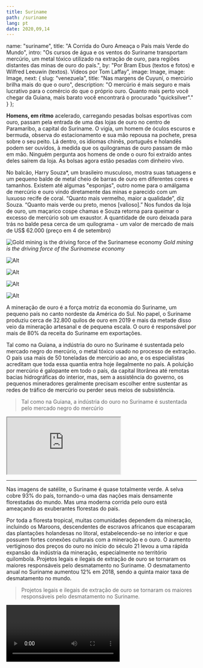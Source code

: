 ---
title: Suriname
path: /suriname
lang: pt
date: 2020,09,14
---


  name: "suriname",
  title: "A Corrida do Ouro Ameaça o País mais Verde do Mundo",
  intro: "Os cursos de água e os ventos do Suriname transportam mercúrio, um metal tóxico utilizado na extração de ouro, para regiões distantes das minas de ouro do país.",
  by: "Por Bram Ebus (textos e fotos) e Wilfred Leeuwin (textos). Vídeos por Tom Laffay",
  image: Image,
  image: Image,
    next: {
	slug: "venezuela",
	title: "Nas margens de Cuyuní, o mercúrio brilha mais do que o ouro",
	description: "O mercúrio é mais seguro e mais lucrativo para o comércio do que o próprio ouro. Quanto mais perto você chegar da Guiana, mais barato você encontrará o procurado \"quicksilver\"."
  }
};

**Homens, em ritmo** acelerado, carregando pesadas bolsas esportivas com ouro, passam pela entrada de uma das lojas de ouro no centro de Paramaribo, a capital do Suriname. O vigia, um homem de óculos escuros e bermuda, observa do estacionamento e sua mão repousa na pochete, presa sobre o seu peito. Lá dentro, os idiomas chinês, português e holandês podem ser ouvidos,  à medida que os quilogramas de ouro passam de mão em mão. Ninguém pergunta aos homens de onde o ouro foi extraído antes deles saírem da loja. As bolsas agora estão pesadas com dinheiro vivo.

No balcão, Harry Souza*, um brasileiro musculoso, mostra suas tatuagens e um pequeno balde de metal cheio de barras de ouro em diferentes cores e tamanhos.  Existem até algumas "esponjas", outro nome para o amálgama de mercúrio e ouro vindo diretamente das minas e parecido com um luxuoso recife de coral. “Quanto mais vermelho, maior a qualidade”, diz Souza. “Quanto mais verde ou preto, menos [valioso].” Nos fundos da loja de ouro, um maçarico cospe chamas e Souza retorna para queimar o excesso de mercúrio sob um exaustor. A quantidade de ouro deixada para trás no balde pesa cerca de um quilograma - um valor de mercado de mais de US$ 62.000 (preço em 4 de setembro)

<Gallery>

![Gold mining is the driving force of the Surinamese economy](../../images/suriname/1.jpg) *Gold mining is the driving force of the Surinamese economy*

![Alt](../../images/suriname/2.jpg)

![Alt](../../images/fotos/DSC07454.jpg)

![Alt](../../images/suriname/4.jpg)

![Alt](../../images/suriname/5.jpg)

</Gallery>

A mineração de ouro é a força motriz da economia do Suriname, um pequeno país no canto nordeste da América do Sul. No papel, o Suriname produziu cerca de 32.800 quilos de ouro em 2019 e mais da metade disso veio da mineração artesanal e de pequena escala. O ouro é responsável por mais de 80% da receita do Suriname em exportações.

Tal como na Guiana, a indústria do ouro no Suriname é sustentada pelo mercado negro do mercúrio, o metal tóxico usado no processo de extração. O país usa mais de 50 toneladas de mercúrio ao ano, e os especialistas acreditam que toda essa quantia entra hoje ilegalmente no país. A poluição por mercúrio é galopante em todo o país, da capital litorânea até remotas bacias hidrográficas do interior, mas, sem a assistência do governo, os pequenos mineradores geralmente precisam escolher entre sustentar as redes de tráfico de mercúrio ou perder seus meios de subsistência.

> Tal como na Guiana, a indústria do ouro no Suriname é sustentada pelo mercado negro do mercúrio

<iframe src="https://datawrapper.dwcdn.net/0dj3l/2/"></iframe>

---

Nas imagens de satélite, o Suriname é quase totalmente verde. A selva cobre 93% do país, tornando-o uma das nações mais densamente florestadas do mundo. Mas uma moderna corrida pelo ouro está ameaçando as exuberantes florestas do país.

Por toda a floresta tropical, muitas comunidades dependem da mineração, incluindo os Maroons, descendentes de escravos africanos que escaparam das plantações holandesas no litoral, estabelecendo-se no interior e que possuem fortes conexões culturais com a mineração e o ouro. O aumento vertiginoso dos preços do ouro no início do século 21 levou a uma rápida expansão da indústria da mineração, especialmente no território quilombola. Projetos legais e ilegais de extração de ouro se tornaram os maiores responsáveis pelo desmatamento no Suriname. O desmatamento anual no Suriname aumentou 12% em 2018, sendo a quinta maior taxa de desmatamento no mundo.

> Projetos legais e ilegais de extração de ouro se tornaram os maiores responsáveis pelo desmatamento no Suriname.

<Video url="https://youtube.com/embed/B-6C1u8KqHw" />

O impacto da indústria é maior em assentamentos de fácil acesso, como Brownsweg, uma pequena vila maroon no interior do Suriname. A maioria da população está envolvida na mineração. À noite, alguns poucos garimpeiros mais abastados aparecem para festejar em frente aos supermercados chineses e às lojas de bebidas alcóolicas, perambulando com seus Lexus ES 360 na selva. Mas a maioria deles são garimpeiros de subsistência e fazem de tudo para se virar.

Em um garimpo a uma hora de Brownsweg, um dos líderes da comunidade marron local, chamados de capitães, anda pelas crateras de cor ocre, que formam uma cicatriz na floresta verde. Com chinelos esportivos e uma Pangi, a roupa tradicional  marron usada sobre seu ombro direito, “Capy” explica que seus garimpeiros usam maquinário pesado para escavar as minas, mas precisam do mercúrio para separar o ouro da lama.

<Gallery>

![Em povoados de fácil acesso como Brownsweg, um pequeno vilarejo marron no interior do Suriname. A maioria da população está envolvida na mineração.](../../images/suriname/slider2-1.jpg) *Em povoados de fácil acesso como Brownsweg, um pequeno vilarejo marron no interior do Suriname. A maioria da população está envolvida na mineração.*

![Alt](../../images/suriname/slider2-2.jpg)

![Alt](../../images/suriname/slider2-3.jpg)

![Alt](../../images/suriname/slider2-4.jpg)

![Alt](../../images/suriname/slider2-5.jpg)

</Gallery>

<Sidenote side="left" title="">
	Cerca de 98% dos garimpeiros do Suriname usam mercúrio, que se liga aos pequenas fagulhas de ouro misturados à água e à lama
</Sidenote>

É o mercúrio que faz girar as economias de mineração locais. Cerca de 98% dos garimpeiros do Suriname usam mercúrio, que se liga aos pequenas fagulhas de ouro misturados à água e à lama, que são eliminadas das minas. Sem o  azougue líquido, os garimpos artesanais seriam incapazes de extrair de forma eficiente o ouro preso no solo da selva, de acordo com Jessica Naarendorp, diretora financeira da NANA Resources, uma empresa surinamesa que anteriormente extraía ouro, mas que agora explora principalmente para empresas de mineração nacionais e estrangeiras.

Para cada quilograma de ouro extraído, são utilizados aproximadamente três quilogramas de mercúrio, e a maior parte é liberada no frágil ecossistema da Amazônia.

---

Mais de 100 quilômetros ao norte da mina do Capy, Paul Ouboter, biólogo e diretor do [Institute for Neotropical Wildlife and Environmental Studies no Suriname (também conhecido como NeoWild)](https://www.neowild.org/), senta-se no terraço da sua casa em Paramaribo. Ele traça na tela do seu laptop as vias fluviais do país nos mapas. Grande parte do mercúrio liberado pelo setor de mineração acaba se acumulando nos rios da região, segundo Ouboter. De lá, o mercúrio acaba chegando à cadeia alimentar. Comunidades indígenas, como os Maroons, que dependem em grande parte do peixe na sua dieta alimentar, estão expostas a níveis particularmente altos de mercúrio.

<Video url="https://youtube.com/embed/-0sUAudv6CA" />

Pesquisas mostram que quase metade dos peixes predadores pescados no Suriname apresenta níveis elevados de mercúrio. "Isso é um problema, porque as pessoas gostam de comer peixes grandes", ele diz com um sorriso largo. "Não é fácil mudar os hábitos alimentares das pessoas, mas é o que precisamos fazer". Peixe lobo gigante, piranhas e vários bagres deveriam ser evitados no cardápio do Suriname, de acordo com Ouboter.

Mas o mercúrio não é transportado apenas pela água e pelos peixes, ele também viaja pelo ar, após sua evaporação das superfícies da água e da vegetação, ou depois que os garimpeiros queimam o mercúrio do amálgama no local. "O que acontece então é que o metal segue com os ventos alísios do nordeste para o oeste e depois é depositado novamente, especialmente quando chove", diz Ouboter. O mercúrio suspenso no ar pode chegar a regiões sem nenhum garimpo, como a bacia superior do rio Coppename.

Ouboter está solicitando a proibição imediata do mercúrio, apesar de advertir que é impossível a reversão dos danos causados aos sistemas fluviais. O mercúrio que já se encontra no ecossistema permanecerá por lá durante séculos.

---

Capy, o garimpeiro em Brownsweg, está ciente do impacto ambiental da sua operação, mas afirma que isso não é nada, se comparado às corporações internacionais, que escavam mais profundamente do que os garimpeiros de pequena e média escalas e que aplicam cianeto tóxico no seu processo de extração. A poluição por cianeto, embora não tão persistente quanto a contaminação por mercúrio, é ainda uma grave ameaça à vida selvagem e à saúde humana. "A meu ver, o governo possui grandes interesses nessas grandes empresas", ele diz, "então eles não se importam".

<Video url="https://youtube.com/embed/ii6Bi2Zy3Ng" />

As duas grandes multinacionais estrangeiras de mineração no Suriname, IAMGOLD e Newmont Mining, utilizam um processo chamado lixiviação por cianeto, que consegue extrair concentrações mais finas de ouro do solo. Com esses métodos avançados, os investidores estrangeiros podem trabalhar em terrenos anteriormente minerados pelos Maroons, que conseguem capturar apenas cerca de 30% do ouro disponível.

O capitão maroon reclama que as minas não são a única fonte de poluição por mercúrio. As lojas de ouro em Paramaribo, ele argumenta, usam as mesmas técnicas para queimar o mercúrio e isolar o ouro. "Na cidade, eles acham que nós, residentes do interior, não somos bons, nada do que fazemos é bom", diz ele. “Mas quando trazemos nosso ouro para a cidade, a mesma coisa acontece lá. E ninguém pode me dizer que isso não é prejudicial”.

> "Na cidade, eles acham que nós, residentes do interior, não somos bons, nada do que fazemos é bom"

---

Paramaribo, a pequena e agitada capital do Suriname, é um caldeirão de etnias. Antigas casas coloniais holandesas e uma cozinha internacional fazem da cidade um destino para turistas, a maioria chegando em voos diretos da Holanda. Apesar da sua pequena população de 586.000 habitantes, o país não possui uma etnia dominante. Trabalhadores indianos e chineses, trazidos depois do fim da escravidão em 1863, constituem  atualmente mais de um quarto da população do Suriname. O idioma oficial é o holandês, e o idioma comum é o Sranan Tongo, crioulo de base holandesa, inglesa e portuguesa, mas o português é dominante na parte norte da cidade, em um bairro chamado Little Belém - em homenagem à cidade brasileira localizada a mais de 1.000 km de distância de Paramaribo.

<Video url="https://youtube.com/embed/R4kwzxuetgE" />

Little Belém caracteriza-se por ter muitos supermercados e fachadas de lojas brasileiras anunciando em português a "compra de ouro". A comunidade de migrantes foi construída em décadas de migração da mão de obra de brasileiros em busca de melhores perspectivas econômicas. A maioria deles encontrou trabalho como garimpeiros, mineradores ilegais de ouro ou operando o comércio nas lojas de ouro de Paramaribo, que despejam vapor de mercúrio sobre o ar da cidade pelas chaminés dos telhados.

> "Em Paramaribo, vimos medições seis a doze vezes mais altas do que nos campos auríferos"

Dennis Wip, professor sênior na Universidade do Suriname, especialista em poluição por mercúrio, alerta que essas chaminés podem ser lentos assassinos.

"A poluição por mercúrio é um grande problema no Suriname", diz Wip, e não apenas em locais remotos de mineração, como muitas pessoas supõem. "Na cidade de Paramaribo, a poluição é bastante alta", diz ele. Ocasionalmente, as emissões na cidade das lojas de ouro elevam os níveis atmosféricos de mercúrio para 30.000 nanogramas por metro cúbico, significativamente mais altos do que os padrões considerados seguros pela União Europeia e pelos Estados Unidos, segundo o cientista. "Em Paramaribo, vimos medições seis a doze vezes mais altas do que nos campos auríferos", diz ele. "Isso significa que precisamos cuidar dos negócios de ouro da cidade".

![As emissões das lojas de ouro elevam os níveis de mercúrio atmosférico em Paramaribo.](../../images/fotos/DSC07471.jpg) *As emissões das lojas de ouro elevam os níveis de mercúrio atmosférico em Paramaribo.*

Os equipamentos das lojas de ouro, especialmente as retortas, que são dispositivos de captura de mercúrio, são geralmente disfuncionais ou estão em mau estado, de acordo com Wip. A maioria dos funcionários das lojas de ouro consultada por esta reportagem não estava ciente dos danos causados pela contaminação por mercúrio ou subestimava seu impacto, o que os especialistas atribuem à “cultura machista” da indústria, à falta de acesso aos medicamentos e à natureza de ação lenta da toxina.

Sem melhores equipamentos e educação sobre os riscos, as emissões de mercúrio em Paramaribo poderiam continuar a aumentar, enquanto os preços do ouro continuam a subir e mais do precioso metal segue seu caminho até as lojas de ouro da capital.

---

Em 2018, O Suriname ratificou a Convenção de Minamata sobre Mercúrio, um tratado global projetado para reduzir a poluição por mercúrio, em parte pela eliminação do seu uso na extração do ouro. Mas o mercúrio continua chegando em grande quantidade por suas fronteiras, principalmente pelos canais ilegais. Embora o mercúrio possa ser legalmente importado com uma licença, nenhuma permissão foi concedida desde 2004.

[Estima-se que 56 toneladas](https://www.iucn.nl/files/groene_economie/regional_mercury_report_suriname.pdf) de mercúrio foram utilizadas em 2018 no Suriname, o ano mais recente para o qual há dados disponíveis, e várias lojas de ferramentas de mineração, operadas por proprietários brasileiros, indianos e chineses, confirmam que conseguem arranjar mercúrio ao cliente. "A ampla disponibilidade de mercúrio no Suriname e o fato de que nenhuma importação legal de mercúrio ocorreu em mais de 15 anos provocam a suspeita de que todo o mercúrio do mercado entrou no país de forma ilegal", diz Marieke Heemskerk, uma antropóloga com um histórico de uma longa trajetória pesquisando o setor do ouro no Suriname.

A princípio, nenhum dos lojistas divulgaria como adquiriu o mercúrio, mas acaba não sendo difícil descobrir, se você sabe a quem perguntar.

![Wrapped inside a newspaper a mercury dealer reveals a small, white bottle filled with a heavy and silvery liquid. “It comes from Guyana,” the man says.](../../images/fotos/DSC07613.jpg) *Wrapped inside a newspaper a mercury dealer reveals a small, white bottle filled with a heavy and silvery liquid. “It comes from Guyana,” the man says.*

Por volta das seis da tarde, os bares próximos às lojas de ouro de Little Belém e as ruas de Paramaribo começam a ficar mais barulhentos, à medida que o sol se põe sobre a cidade. Um motorista de táxi indiano dá um gole nervoso em uma lata de meio litro de cerveja Heineken, enquanto fica ao lado do seu táxi na Anamoestraat, a principal rua de Little Belém. Quando questionado sobre o mercúrio, ele se oferece para ir a um posto de gasolina próximo, para fazer uma ligação rápida para um traficante. Ele desliga e anuncia que um quilograma de mercúrio custará US$ 110 e que um vendedor está a caminho.

Dentro de alguns minutos, aparece outro carro. O motorista abaixa a janela e segura um jornal enrolado que trouxe com ele. "Vem da Guiana", diz o homem. Embrulhada no seu interior está uma pequena garrafa branca cheia de um líquido pesado e prateado. O traficante destampa a garrafa de plástico e despeja uma pequena quantidade de prata-viva na tampa da garrafa, para provar que ele tem o produto. Quando perguntado sobre quanto mais mercúrio ele poderia conseguir, ele pergunta: "Quanto você quer?" Parece não haver escassez desse produto, e nem um único carregamento de mercúrio foi confiscado na rota da Guiana desde 2014.

---

Nem todo o mercúrio ilícito do país vem da Guiana, de acordo com uma fonte em Paramaribo, que concordou em dar entrevista, com a condição de que só seria identificado como um anônimo "empresário do ouro". Em viagens regulares ao sul para trabalhar nas minas no interior do país, ele aprendeu que existem outras rotas por onde o mercúrio entra no país. Durante a entrevista, ele liga para o seu comerciante de equipamentos de mineração chinês-surinamês para obter mais informações.

O comerciante chinês-surinamês afirma que os chineses fornecem agora a maior parte do mercúrio ao país. As lojas compram contêineres de mercúrio por US$ 3000 e os vendem por US$ 3200, com um lucro de US$ 200. "Se vem da China, só é necessário passar por um local", diz o empresário. "O porto [marítimo]."

Um estudo de 2020 da Union for Conservation of Nature National Committee of the Netherlands ([IUCN NL](https://www.iucn.nl/files/groene_economie/lr_mercury_brochure_digitaal_gebruik.pdf)) descobriu que nenhuma remessa ilegal de mercúrio vinda da China foi interceptada, mas informantes disseram aos investigadores que as autoridades alfandegárias geralmente recebem propinas para permitir que mercadorias ilícitas entrem no país.

![Imagem Map Suriname.jpg Crédito IUCN](../../images/ouro.jpg) *{TROCAR ESTA IMAGEM} Imagem Map Suriname.jpg Crédito IUCN*

De volta à “backtrack”, como são chamadas as travessias fluviais informais entre a Guiana e o Suriname, um traficante surinamês com seu barco zela por todo o rio Corentyne, próximo de Nieuw Nickerie. Ele afirma que o mercúrio é levado do Suriname para a Guiana e que as rotas de contrabando são muito fugazes. Ele próprio transportou mercúrio pelo rio na direção oposta, da Guiana para o Suriname, em embalagens em tamanho industrial até aproximadamente cinco meses atrás. "As pessoas compram as garrafas grandes... e embalam em garrafas menores para negociar e vender mais rapidamente", diz o traficante.

<Video url="https://youtube.com/embed/wlKJb1KKJCc" />

A corrupção, a rápida mudança do modus operandi e a falta de recursos frustram alguns dos policiais bem-intencionados do Suriname. "A fronteira está aberta", diz um policial local da municipalidade de Nieuw Nickerie. Vários pontos de passagem oferecem amplas oportunidades para os contrabandistas. Nas margens surinamesas do rio, existem muitas invasões e canais informais, facilitando uma entrada fácil. “Não podemos ter olhos para todos os lugares ao mesmo tempo", diz ele, acrescentando que os contrabandistas estão “se tornando cada vez mais inteligentes".

> “Não podemos ter olhos para todos os lugares ao mesmo tempo", diz ele, acrescentando que os contrabandistas estão “se tornando cada vez mais inteligentes".

---

Capy, o proprietário maroon, administra sua mina perto de Brownsweg há 15 anos. Assim como a maioria dos garimpeiros entrevistados para esta reportagem, ele espera abandonar o mercúrio, mas falta orientação adequada. "Nós estamos dispostos. Se eles dizem que há outra maneira, queremos trabalhar com ela”, diz Capy. “Mas eles [o governo] não dizem nada; eles não nos ensinam nada".

O argumento do minerador é ecoado por Naarendorp. "Ninguém pode ser contra Minamata", diz ela, "mas no momento em que você diz que alguma coisa será proibida, precisa apresentar uma alternativa."

<Video url="https://youtube.com/embed/9uuO-lK0GnE" />

Muitos dos garimpeiros do interior são trabalhadores esforçados, mas sem instrução, de acordo com Naarendorp. Ela argumenta que os garimpeiros precisam não apenas ser educados, mas também ser convencidos de métodos alternativos ou seguros, que geralmente são muito caros ou de difícil acesso. "Todos nós queremos ser sustentáveis", diz ela, "mas isso deve ser acessível."

Capy admite que precisam comprar mercúrio no mercado negro. “Não existe um local específico onde possa ser comprado, porque é proibido, assim como a cocaína, a maconha e o ecstasy. Esse tipo de coisa que você só encontra na rua porque é uma coisa proibida".

*\*Alguns nomes foram mudados para proteger as identidades dos entrevistados.*
